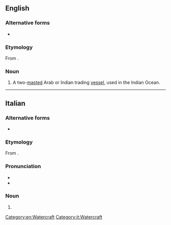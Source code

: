 ==English==

===Alternative forms===
* {{l|en|baglo}}

===Etymology===
From {{bor|en|ar|بَغْلَة|t=she-[[mule]]}}.

===Noun===
{{en-noun}}

# A two-[[mast]]ed Arab or Indian trading [[vessel]], used in the Indian Ocean.

[[Category:en:Watercraft]]

----

==Italian==

===Alternative forms===
* {{l|it|bagala}}

===Etymology===
From {{bor|it|ar|بَغْلَة|t=she-[[mule]]}}.

===Pronunciation===
* {{IPA|/ˈbaɡ.ɡa.la/|[ˈbäɡɡäl̺ä]|lang=it}}
* {{hyph|bag|ga|la|lang=it}}

===Noun===
{{it-noun|f}}

# {{l|en|baggala}}

[[Category:it:Watercraft]]